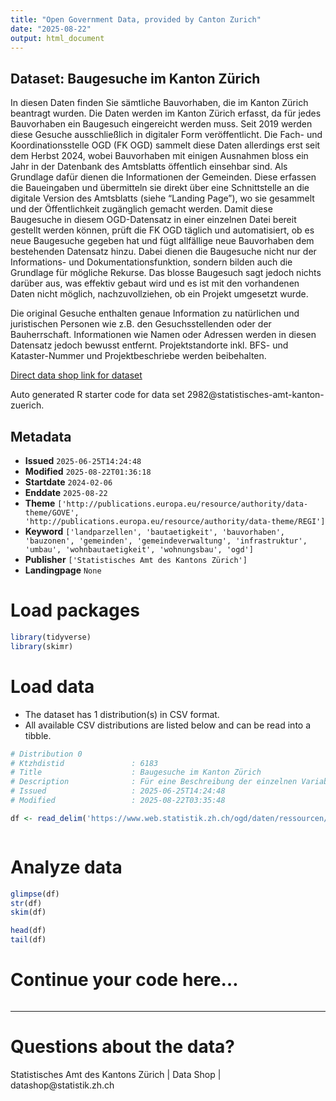 ```yaml
---
title: "Open Government Data, provided by Canton Zurich"
date: "2025-08-22"
output: html_document
---
```


## Dataset: Baugesuche im Kanton Zürich

In diesen Daten finden Sie sämtliche Bauvorhaben, die im Kanton Zürich beantragt wurden. Die Daten werden im Kanton Zürich erfasst, da für jedes Bauvorhaben ein Baugesuch eingereicht werden muss. Seit 2019 werden diese Gesuche ausschließlich in digitaler Form veröffentlicht.  Die Fach- und Koordinationsstelle OGD (FK OGD) sammelt diese Daten allerdings erst seit dem Herbst 2024, wobei Bauvorhaben mit einigen Ausnahmen bloss ein Jahr in der Datenbank des Amtsblatts öffentlich einsehbar sind. Als Grundlage dafür dienen die Informationen der Gemeinden. Diese erfassen die Baueingaben und übermitteln sie direkt über eine Schnittstelle an die digitale Version des Amtsblatts (siehe "Landing Page"), wo sie gesammelt und der Öffentlichkeit zugänglich gemacht werden. Damit diese Baugesuche in diesem OGD-Datensatz in einer einzelnen Datei bereit gestellt werden können, prüft die FK OGD täglich und automatisiert, ob es neue Baugesuche gegeben hat und fügt allfällige neue Bauvorhaben dem bestehenden Datensatz hinzu. Dabei dienen die Baugesuche nicht nur der Informations- und Dokumentationsfunktion, sondern bilden auch die Grundlage für mögliche Rekurse. Das blosse Baugesuch sagt jedoch nichts darüber aus, was effektiv gebaut wird und es ist mit den vorhandenen Daten nicht möglich, nachzuvollziehen, ob ein Projekt umgesetzt wurde.

Die original Gesuche enthalten genaue Information zu natürlichen und juristischen Personen wie z.B. den Gesuchsstellenden oder der Bauherrschaft. Informationen wie Namen oder Adressen werden in diesen Datensatz jedoch bewusst entfernt. Projektstandorte inkl. BFS- und Kataster-Nummer und Projektbeschriebe werden beibehalten.

[Direct data shop link for dataset](https://www.zh.ch/de/politik-staat/statistik-daten/datenkatalog.html#/datasets/2982@statistisches-amt-kanton-zuerich)

Auto generated R starter code for data set 2982@statistisches-amt-kanton-zuerich.

## Metadata

- **Issued** `2025-06-25T14:24:48`
- **Modified** `2025-08-22T01:36:18`
- **Startdate** `2024-02-06`
- **Enddate** `2025-08-22`
- **Theme** `['http://publications.europa.eu/resource/authority/data-theme/GOVE', 'http://publications.europa.eu/resource/authority/data-theme/REGI']`
- **Keyword** `['landparzellen', 'bautaetigkeit', 'bauvorhaben', 'bauzonen', 'gemeinden', 'gemeindeverwaltung', 'infrastruktur', 'umbau', 'wohnbautaetigkeit', 'wohnungsbau', 'ogd']`
- **Publisher** `['Statistisches Amt des Kantons Zürich']`
- **Landingpage** `None`


# Load packages

```r

library(tidyverse)
library(skimr)

```

# Load data

-   The dataset has 1 distribution(s) in CSV format.
-   All available CSV distributions are listed below and can be read into a tibble.

```r

# Distribution 0
# Ktzhdistid               : 6183
# Title                    : Baugesuche im Kanton Zürich
# Description              : Für eine Beschreibung der einzelnen Variablen siehe "weitere Informationen" auf der Startseite des Datensatzes.
# Issued                   : 2025-06-25T14:24:48
# Modified                 : 2025-08-22T03:35:48

df <- read_delim('https://www.web.statistik.zh.ch/ogd/daten/ressourcen/KTZH_00002982_00006183.csv')



```

# Analyze data

```r

glimpse(df)
str(df)
skim(df)

head(df)
tail(df)

```

# Continue your code here...

```r

```

------------------------------------------------------------------------

# Questions about the data?

Statistisches Amt des Kantons Zürich | Data Shop | datashop@statistik.zh.ch
